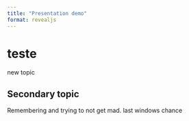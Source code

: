 ```yaml
---
title: "Presentation demo"
format: revealjs
---
```


# teste

new topic

## Secondary topic

Remembering and trying to not get mad. last windows chance